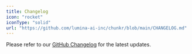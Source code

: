 ```yaml
---
title: Changelog
icon: "rocket"
iconType: "solid"
url: "https://github.com/lumina-ai-inc/chunkr/blob/main/CHANGELOG.md"
---
```


Please refer to our [GitHub Changelog](https://github.com/lumina-ai-inc/chunkr/blob/main/CHANGELOG.md) for the latest updates.